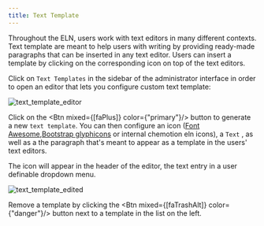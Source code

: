 ```yaml
---
title: Text Template
---
```



Throughout the ELN, users work with text editors in many different contexts.
Text template are meant to help users with writing by providing ready-made paragraphs that can be inserted in any text editor.
Users can insert a template by clicking on the corresponding icon on top of the text editors.

Click on `Text Templates` in the sidebar of the administrator interface in order to
open an editor that lets you configure custom text template:

![text_template_editor](/img/admin_ui/text_template_editor.png)

Click on the <Btn mixed={[faPlus]} color={"primary"}/> button to generate a new `text template`.
You can then configure an icon ([Font Awesome](https://fontawesome.com/),[Bootstrap glyphicons](https://getbootstrap.com/docs/3.3/components/) or internal chemotion eln icons), a `Text` , as well as a the paragraph that's meant to appear as a template in the users' text editors.

The icon will appear in the header of the editor, the text entry in a user definable dropdown menu.

![text_template_edited](/img/admin_ui/text_template_edited.png)

Remove a template by clicking the <Btn mixed={[faTrashAlt]} color={"danger"}/> button next to a template in the list on the left.

